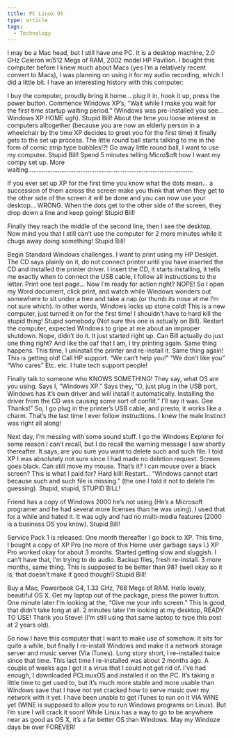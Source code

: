 ```yaml
---
title: PC Linux OS
type: article
tags:
  - Technology
---
```


I may be a Mac head, but I still have one PC. It is a desktop machine, 2.0 GHz Celeron w/512 Megs of RAM, 2002 model HP Pavilion. I bought this computer before I knew much about Macs (yes I’m a relatively recent convert to Macs), I was planning on using it for my audio recording, which I did a little bit. I have an interesting history with this computer:

I buy the computer, proudly bring it home… plug it in, hook it up, press the power button. Commence Windows XP’s, “Wait while I make you wait for the first time startup waiting period.” (Windows was pre-installed you see… Windows XP HOME ugh). Stupid Bill! About the time you loose interest in computers alltogether (because you are now an elderly person in a wheelchair by the time XP decides to greet you for the first time) it finally gets to the set up process. The little round ball starts talking to me in the form of comic strip type bubbles!?! Go away little round ball, I want to use my computer. Stupid Bill! Spend 5 minutes telling Micro$oft how I want my compy set up. More waiting…...........................................................................................

If you ever set up XP for the first time you know what the dots mean… a succession of them across the screen make you think that when they get to the other side of the screen it will be done and you can now use your desktop… WRONG. When the dots get to the other side of the screen, they drop down a line and keep going! Stupid Bill!

Finally they reach the middle of the second line, then I see the desktop. Now mind you that I still can’t use the computer for 2 more minutes while it chugs away doing something! Stupid Bill!

Begin Standard Windows challenges. I want to print using my HP Deskjet. The CD says plainly on it, do not connect printer until you have inserted the CD and installed the printer driver. I insert the CD, it starts installing, it tells me exactly when to connect the USB cable, I follow all instructions to the letter. Print one test page… Now I’m ready for action right? NOPE! So I open my Word document, click print, and watch while Windows wonders out somewhere to sit under a tree and take a nap (or thumb its nose at me I’m not sure which). In other words, Windows locks up stone cold! This is a new computer, just turned it on for the first time! I shouldn’t have to hard kill the stupid thing! Stupid somebody (Not sure this one is actually on Bill). Restart the computer, expected Windows to gripe at me about an improper shutdown. Nope, didn’t do it. It just started right up. Can Bill actually do just one thing right? And like the oaf that I am, I try printing again. Same thing happens. This time, I uninstall the printer and re-install it. Same thing again! This is getting old! Call HP support. “We can’t help you!” “We don’t like you” “Who cares” Etc. etc. I hate tech support people!

Finally talk to someone who KNOWS SOMETHING! They say, what OS are you using. Says I, “Windows XP.” Says they, “O, just plug in the USB port, Windows has it’s own driver and will install it automatically. Installing the driver from the CD was causing some sort of conflit.” I’ll say it was. Gee Thanks!” So, I go plug in the printer’s USB cable, and presto, it works like a charm. That’s the last time I ever follow instructions. I knew the male instinct was right all along!

Next day, I’m messing with some sound stuff. I go the Windows Explorer for some reason I can’t recall, but I do recall the warning message I saw shortly thereafter. It says, are you sure you want to delete such and such file. I told XP I was absolutely not sure since I had made no deletion request. Screen goes black. Can still move my mouse. That’s it? I can mouse over a black screen? This is what I paid for? Hard kill! Restart… “Windows cannot start because such and such file is missing.” (the one I told it not to delete I’m guessing). Stupid, stupid, STUPID BILL!

Friend has a copy of Windows 2000 he’s not using (He’s a Microsoft programer and he had several more licenses than he was using). I used that for a while and hated it. It was ugly and had no multi-media features (2000 is a business OS you know). Stupid Bill!

Service Pack 1 is released. One month thereafter I go back to XP. This time, I bought a copy of XP Pro (no more of this Home user garbage says I.) XP Pro worked okay for about 3 months. Started getting slow and sluggish. I can’t have that, I’m trying to do audio. Backup files, fresh re-install. 3 more months, same thing. This is supposed to be better than 98? (well okay so it is, that doesn’t make it good though!) Stupid Bill!

Buy a Mac, Powerbook G4, 1.33 GHz, 768 Megs of RAM. Hello lovely, beautiful OS X. Get my laptop out of the package, press the power button. One minute later I’m looking at the, “Give me your info screen.” This is good, that didn’t take long at all. 2 minutes later I’m looking at my desktop, READY TO USE! Thank you Steve! (I’m still using that same laptop to type this post at 2 years old).

So now I have this computer that I want to make use of somehow. It sits for quite a while, but finally I re-install Windows and make it a network storage server and music server (Via iTunes). Long story short, I re-installed twice since that time. This last time I re-installed was about 2 months ago. A couple of weeks ago I got it a virus that I could not get rid of. I’ve had enough, I downloaded PCLinuxOS and installed it on the PC. It’s taking a little time to get used to, but it’s much more stable and more usable than Windows save that I have not yet cracked how to serve music over my network with it yet. I have been unable to get iTunes to run on it VIA WINE yet (WINE is supposed to allow you to run Windows programs on Linux). But I’m sure I will crack it soon! While Linux has a way to go to be anywhere near as good as OS X, it’s a far better OS than Windows. May my Windoze days be over FOREVER!
